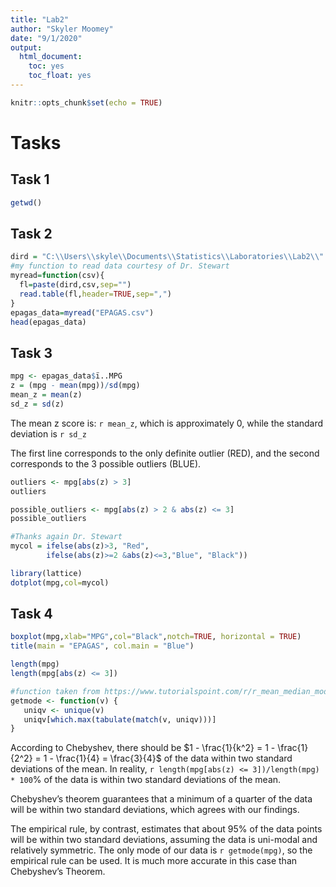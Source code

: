 ```yaml
---
title: "Lab2"
author: "Skyler Moomey"
date: "9/1/2020"
output: 
  html_document:
    toc: yes
    toc_float: yes
---
```


```r
knitr::opts_chunk$set(echo = TRUE)
```

# Tasks

## Task 1

```r
getwd()
```

## Task 2

```r
dird = "C:\\Users\\skyle\\Documents\\Statistics\\Laboratories\\Lab2\\"
#my function to read data courtesy of Dr. Stewart
myread=function(csv){
  fl=paste(dird,csv,sep="")
  read.table(fl,header=TRUE,sep=",")
}
epagas_data=myread("EPAGAS.csv")
head(epagas_data)
```

## Task 3

```r
mpg <- epagas_data$ï..MPG
z = (mpg - mean(mpg))/sd(mpg)
mean_z = mean(z)
sd_z = sd(z)

```

The mean z score is: `r mean_z`, which is approximately 0, while the standard deviation is `r sd_z`

The first line corresponds to the only definite outlier (RED), and the second corresponds to the 3 possible outliers (BLUE).
```r
outliers <- mpg[abs(z) > 3]
outliers

possible_outliers <- mpg[abs(z) > 2 & abs(z) <= 3]
possible_outliers

#Thanks again Dr. Stewart
mycol = ifelse(abs(z)>3, "Red",
        ifelse(abs(z)>=2 &abs(z)<=3,"Blue", "Black"))

library(lattice)
dotplot(mpg,col=mycol)
```
## Task 4

```r
boxplot(mpg,xlab="MPG",col="Black",notch=TRUE, horizontal = TRUE)
title(main = "EPAGAS", col.main = "Blue")

length(mpg)
length(mpg[abs(z) <= 3])

#function taken from https://www.tutorialspoint.com/r/r_mean_median_mode.htm
getmode <- function(v) {
   uniqv <- unique(v)
   uniqv[which.max(tabulate(match(v, uniqv)))]
}
```

According to Chebyshev, there should be $1 - \frac{1}{k^2} = 1 - \frac{1}{2^2} = 1 - \frac{1}{4} = \frac{3}{4}$ of the data within two standard deviations of the mean. In reality, `r length(mpg[abs(z) <= 3])/length(mpg) * 100`% of the data is within two standard deviations of the mean. 

Chebyshev's theorem guarantees that a minimum of a quarter of the data will be within two standard deviations, which agrees with our findings.

The empirical rule, by contrast, estimates that about 95% of the data points will be within two standard deviations, assuming the data is uni-modal and relatively symmetric. The only mode of our data is `r getmode(mpg)`, so the empirical rule can be used. It is much more accurate in this case than Chebyshev's Theorem. 
